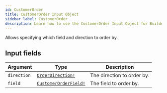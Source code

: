 ```yaml
---
id: CustomerOrder
title: CustomerOrder Input Object
sidebar_label: CustomerOrder
description: Learn how to use the CustomerOrder Input Object for Builder's API.
---
```


Allows specifying which field and direction to order by.

## Input fields

| Argument    | Type                                                            | Description                |
| ----------- | --------------------------------------------------------------- | -------------------------- |
| `direction` | [`OrderDirection!`](/docs/composer/builder/api/schema/enum/OrderDirection.mdx)         | The direction to order by. |
| `field`     | [`CustomerOrderField!`](/docs/composer/builder/api/schema/enum/CustomerOrderField.mdx) | The field to order by.     |
